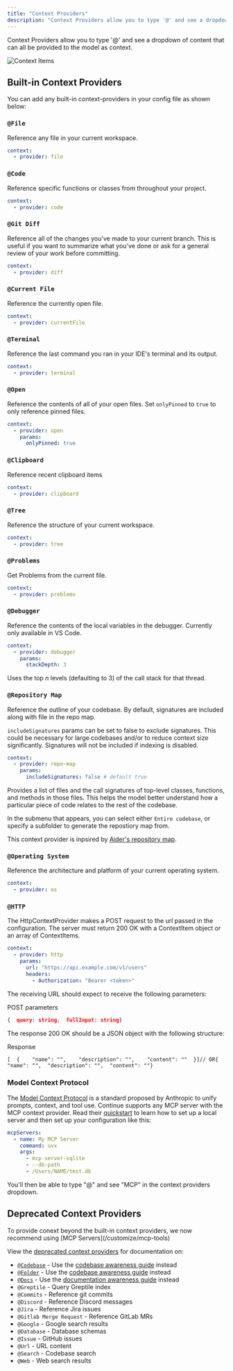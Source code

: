 ```yaml
---
title: "Context Providers"
description: "Context Providers allow you to type '@' and see a dropdown of content that can all be provided to the model as context."
---
```


Context Providers allow you to type '@' and see a dropdown of content that can all be provided to the model as context.

![Context Items](/images/customize/images/context-provider-example-0c96ff77286fa970b23dddfdc1fa986a.png)

## Built-in Context Providers

You can add any built-in context-providers in your config file as shown below:

### `@File`

Reference any file in your current workspace.

```yaml config.yaml
context:
  - provider: file
```

### `@Code`

Reference specific functions or classes from throughout your project.

```yaml config.yaml
context:
  - provider: code
```

### `@Git Diff`

Reference all of the changes you've made to your current branch. This is useful if you want to summarize what you've done or ask for a general review of your work before committing.

```yaml config.yaml
context:
  - provider: diff
```

### `@Current File`

Reference the currently open file.

```yaml config.yaml
context:
  - provider: currentFile
```

### `@Terminal`

Reference the last command you ran in your IDE's terminal and its output.

```yaml config.yaml
context:
  - provider: terminal
```

### `@Open`

Reference the contents of all of your open files. Set `onlyPinned` to `true` to only reference pinned files.

```yaml config.yaml
context:
  - provider: open
    params:
      onlyPinned: true
```

### `@Clipboard`

Reference recent clipboard items

```yaml config.yaml
context:
  - provider: clipboard
```

### `@Tree`

Reference the structure of your current workspace.

```yaml config.yaml
context:
  - provider: tree
```

### `@Problems`

Get Problems from the current file.

```yaml config.yaml
context:
  - provider: problems
```

### `@Debugger`

Reference the contents of the local variables in the debugger. Currently only available in VS Code.

```yaml config.yaml
context:
  - provider: debugger
    params:
      stackDepth: 3
```

Uses the top _n_ levels (defaulting to 3) of the call stack for that thread.

### `@Repository Map`

Reference the outline of your codebase. By default, signatures are included along with file in the repo map.

`includeSignatures` params can be set to false to exclude signatures. This could be necessary for large codebases and/or to reduce context size significantly. Signatures will not be included if indexing is disabled.

```yaml config.yaml
context:
  - provider: repo-map
    params:
      includeSignatures: false # default true
```

Provides a list of files and the call signatures of top-level classes, functions, and methods in those files. This helps the model better understand how a particular piece of code relates to the rest of the codebase.

In the submenu that appears, you can select either `Entire codebase`, or specify a subfolder to generate the repostiory map from.

This context provider is inpsired by [Aider's repository map](https://aider.chat/2023/10/22/repomap.html).

### `@Operating System`

Reference the architecture and platform of your current operating system.

```yaml config.yaml
context:
  - provider: os
```

### `@HTTP`

The HttpContextProvider makes a POST request to the url passed in the configuration. The server must return 200 OK with a ContextItem object or an array of ContextItems.

```yaml config.yaml
context:
  - provider: http
    params:
      url: "https://api.example.com/v1/users"
      headers:
        - Authorization: "Bearer <token>"
```

The receiving URL should expect to receive the following parameters:

POST parameters

```json
{  query: string,  fullInput: string}
```

The response 200 OK should be a JSON object with the following structure:

Response

```
[  {    "name": "",    "description": "",    "content": ""  }]// OR{  "name": "",  "description": "",  "content": ""}
```

### Model Context Protocol

The [Model Context Protocol](https://modelcontextprotocol.io/introduction) is a standard proposed by Anthropic to unify prompts, context, and tool use. Continue supports any MCP server with the MCP context provider. Read their [quickstart](https://modelcontextprotocol.io/quickstart) to learn how to set up a local server and then set up your configuration like this:

```yaml config.yaml
mcpServers:
  - name: My MCP Server
    command: uvx
    args:
      - mcp-server-sqlite
      - --db-path
      - /Users/NAME/test.db
```

You'll then be able to type "@" and see "MCP" in the context providers dropdown.

## Deprecated Context Providers

<Note>
  To provide conext beyond the built-in context providers, we now recommend
  using [MCP Servers](/customize/mcp-tools)
</Note>

View the [deprecated context providers](/reference/deprecated-context-providers) for documentation on:

- [`@Codebase`](/reference/deprecated-codebase) - Use the [codebase awareness guide](/guides/codebase-documentation-awareness) instead
- [`@Folder`](/reference/deprecated-codebase) - Use the [codebase awareness guide](/guides/codebase-documentation-awareness) instead
- [`@Docs`](/reference/deprecated-docs) - Use the [documentation awareness guide](/guides/codebase-documentation-awareness) instead
- `@Greptile` - Query Greptile index
- `@Commits` - Reference git commits
- `@Discord` - Reference Discord messages
- `@Jira` - Reference Jira issues
- `@Gitlab Merge Request` - Reference GitLab MRs
- `@Google` - Google search results
- `@Database` - Database schemas
- `@Issue` - GitHub issues
- `@Url` - URL content
- `@Search` - Codebase search
- `@Web` - Web search results
